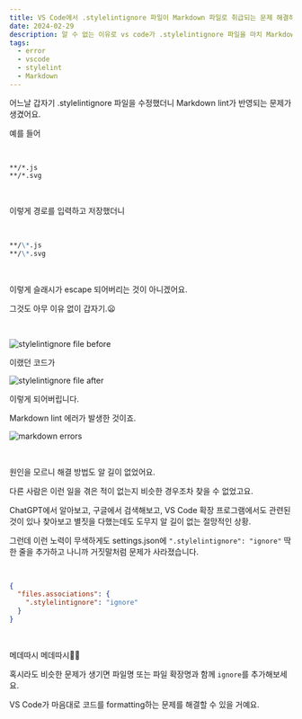 ```yaml
---
title: VS Code에서 .stylelintignore 파일이 Markdown 파일로 취급되는 문제 해결하기
date: 2024-02-29
description: 알 수 없는 이유로 vs code가 .stylelintignore 파일을 마치 Markdown 파일처럼 다루는 문제가 생겼다. 더 큰 문제는 나만 이런 현상을 겪은 듯하다는 점이다.
tags:
  - error
  - vscode
  - stylelint
  - Markdown
---
```


어느날 갑자기 .stylelintignore 파일을 수정했더니 Markdown lint가 반영되는 문제가 생겼어요.

예를 들어

<br />

```text
**/*.js
**/*.svg
```

<br />

이렇게 경로를 입력하고 저장했더니

<br />

```markdown
**/\*.js
**/\*.svg
```

<br />

이렇게 슬래시가 escape 되어버리는 것이 아니겠어요.

그것도 아무 이유 없이 갑자기.😦

<br />

![stylelintignore file before](stylelintignore.png)

이랬던 코드가

![stylelintignore file after](stylelintignore-after.png)

이렇게 되어버립니다.

Markdown lint 에러가 발생한 것이죠.

![markdown errors](errors.png)

<br />

원인을 모르니 해결 방법도 알 길이 없었어요.

다른 사람은 이런 일을 겪은 적이 없는지 비슷한 경우조차 찾을 수 없었고요.

ChatGPT에서 알아보고, 구글에서 검색해보고, VS Code 확장 프로그램에서도 관련된 것이 있나 찾아보고 별짓을 다했는데도 도무지 알 길이 없는 절망적인 상황.

그런데 이런 노력이 무색하게도 settings.json에 `".stylelintignore": "ignore"` 딱 한 줄을 추가하고 나니까 거짓말처럼 문제가 사라졌습니다.

<br />

```json
{
  "files.associations": {
    ".stylelintignore": "ignore"
  }
}
```

<br />

메데따시 메데따시🎉🎉

혹시라도 비슷한 문제가 생기면 파일명 또는 파일 확장명과 함께 `ignore`를 추가해보세요.

VS Code가 마음대로 코드를 formatting하는 문제를 해결할 수 있을 거예요.
